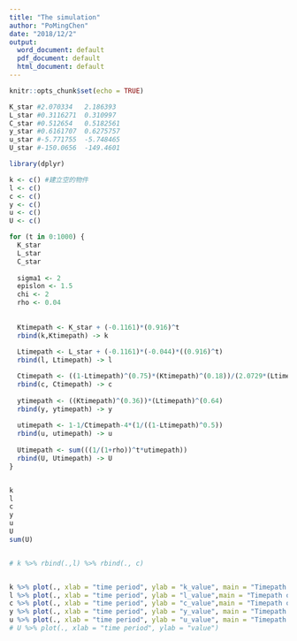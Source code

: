 ```yaml
---
title: "The simulation"
author: "PoMingChen"
date: "2018/12/2"
output:
  word_document: default
  pdf_document: default
  html_document: default
---
```


```r
knitr::opts_chunk$set(echo = TRUE)
```

```r
K_star #2.070334   2.186393
L_star #0.3116271  0.310997
C_star #0.512654   0.5182561
y_star #0.6161707  0.6275757
u_star #-5.771755  -5.748465
U_star #-150.0656  -149.4601
```

```r
library(dplyr)

k <- c() #建立空的物件
l <- c()
c <- c()
y <- c()
u <- c()
U <- c()

for (t in 0:1000) {
  K_star
  L_star
  C_star
  
  sigma1 <- 2
  epislon <- 1.5
  chi <- 2
  rho <- 0.04
  
  
  Ktimepath <- K_star + (-0.1161)*(0.916)^t
  rbind(k,Ktimepath) -> k
  
  Ltimepath <- L_star + (-0.1161)*(-0.044)*((0.916)^t)
  rbind(l, Ltimepath) -> l

  Ctimepath <- ((1-Ltimepath)^(0.75)*(Ktimepath)^(0.18))/(2.0729*(Ltimepath)^(0.18))
  rbind(c, Ctimepath) -> c
  
  ytimepath <- ((Ktimepath)^(0.36))*(Ltimepath)^(0.64)
  rbind(y, ytimepath) -> y
  
  utimepath <- 1-1/Ctimepath-4*(1/((1-Ltimepath)^0.5))
  rbind(u, utimepath) -> u
  
  Utimepath <- sum(((1/(1+rho))^t*utimepath))
  rbind(U, Utimepath) -> U
}


k
l
c
y
u
U
sum(U)



```

```r
# k %>% rbind(.,l) %>% rbind(., c)


k %>% plot(., xlab = "time period", ylab = "k_value", main = "Timepath of k")
l %>% plot(., xlab = "time period", ylab = "l_value",main = "Timepath of l")
c %>% plot(., xlab = "time period", ylab = "c_value",main = "Timepath of c")
y %>% plot(., xlab = "time period", ylab = "y_value", main = "Timepath of y")
u %>% plot(., xlab = "time period", ylab = "u_value", main = "Timepath of u")
# U %>% plot(., xlab = "time period", ylab = "value")

```
